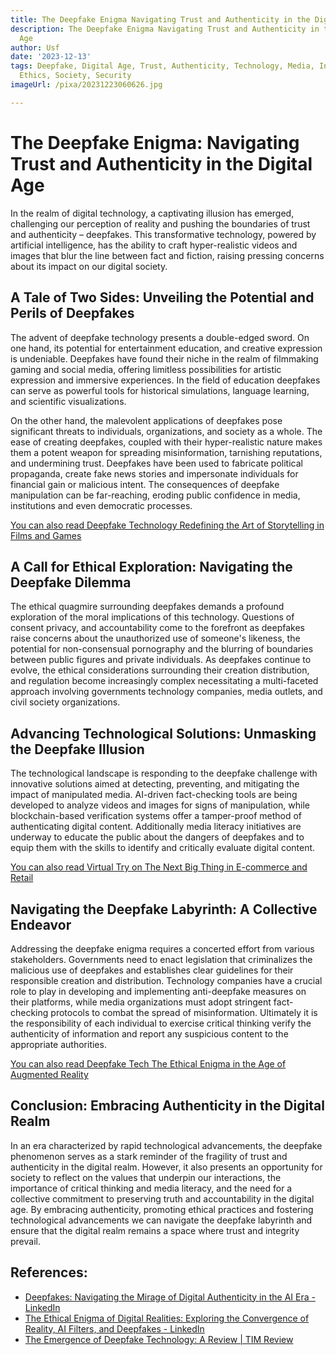 ```yaml
---
title: The Deepfake Enigma Navigating Trust and Authenticity in the Digital Age
description: The Deepfake Enigma Navigating Trust and Authenticity in the Digital
  Age
author: Usf
date: '2023-12-13'
tags: Deepfake, Digital Age, Trust, Authenticity, Technology, Media, Information,
  Ethics, Society, Security
imageUrl: /pixa/20231223060626.jpg

---
```

# The Deepfake Enigma: Navigating Trust and Authenticity in the Digital Age

In the realm of digital technology, a captivating illusion has emerged, challenging our perception of reality and pushing the boundaries  of  trust and  authenticity – deepfakes. This  transformative technology, powered by artificial intelligence, has the ability to craft hyper-realistic videos  and images that blur the  line between fact and fiction, raising pressing concerns about its impact on our digital society.

##  A Tale of Two Sides:  Unveiling the  Potential and Perils of Deepfakes

The advent of deepfake technology presents a double-edged sword. On one hand, its potential for entertainment  education, and creative expression is undeniable. Deepfakes have found their niche in the  realm of filmmaking gaming and social  media, offering  limitless  possibilities  for artistic expression and immersive experiences. In the field of education deepfakes can serve as powerful tools  for historical  simulations, language learning, and scientific visualizations.

On the  other hand, the malevolent  applications of deepfakes pose significant threats to individuals, organizations, and society as a whole. The ease of creating deepfakes, coupled with their hyper-realistic nature makes them a potent  weapon for spreading misinformation, tarnishing reputations, and undermining trust. Deepfakes have been used to fabricate political  propaganda, create fake news stories  and impersonate individuals for financial gain or malicious intent.  The consequences of deepfake manipulation can be far-reaching,  eroding public confidence in media, institutions  and even democratic processes.

[You can also read Deepfake Technology Redefining the Art of Storytelling in Films and Games](Deepfake%20Technology%20Redefining%20the%20Art%20of%20Storytelling%20in%20Films%20and%20Games)


## A Call  for Ethical Exploration: Navigating the Deepfake Dilemma

The ethical quagmire surrounding deepfakes demands a profound exploration of the moral implications of this technology. Questions of  consent privacy, and accountability  come to the forefront as deepfakes raise concerns about the unauthorized use of  someone's likeness, the potential for non-consensual pornography and the blurring of  boundaries  between public figures and private individuals. As deepfakes continue to evolve, the ethical considerations surrounding their creation distribution, and regulation become increasingly complex necessitating  a multi-faceted approach involving governments technology companies, media outlets, and  civil society organizations.

## Advancing Technological Solutions: Unmasking the Deepfake Illusion

The technological landscape is responding to the  deepfake challenge with innovative solutions aimed at detecting,  preventing, and mitigating the impact of manipulated media.  AI-driven fact-checking tools are being developed to analyze videos and images for signs of manipulation, while blockchain-based verification systems offer a  tamper-proof method of authenticating digital content.  Additionally  media literacy initiatives are  underway to educate the public about the dangers of deepfakes and to equip  them with the skills to identify and  critically evaluate digital content.

[You can also read  Virtual Try  on The  Next Big  Thing in E-commerce and Retail](Virtual%20Try%20on%20The%20Next%20Big%20Thing%20in%20E-commerce%20and%20Retail)


## Navigating the Deepfake Labyrinth: A Collective  Endeavor

Addressing the deepfake enigma requires a  concerted effort from various  stakeholders. Governments need to enact legislation that criminalizes the malicious use of  deepfakes and establishes clear  guidelines for  their responsible creation and distribution. Technology companies have a crucial role to play in developing and implementing anti-deepfake measures on their platforms, while media organizations must adopt  stringent fact-checking protocols to combat the spread of misinformation. Ultimately it is the responsibility of  each individual to exercise critical thinking verify the authenticity of information and report any suspicious content to the appropriate authorities.

[You can also read Deepfake Tech The Ethical Enigma in the Age of Augmented Reality](Deepfake%20Tech%20The%20Ethical%20Enigma%20in%20the%20Age%20of%20Augmented%20Reality)


## Conclusion: Embracing Authenticity  in the Digital Realm

In an era characterized  by rapid technological advancements, the deepfake phenomenon serves as  a stark reminder of the fragility of trust and authenticity in the digital realm. However, it also presents an opportunity for society to reflect on the values that underpin our interactions, the importance of critical thinking and  media literacy, and  the need for a collective commitment to preserving truth and accountability in the digital age. By embracing authenticity, promoting ethical practices and fostering technological advancements we can navigate  the deepfake labyrinth  and ensure that  the digital realm remains a space  where trust  and integrity prevail.

## References:
- [Deepfakes: Navigating the Mirage of Digital Authenticity in the AI Era - LinkedIn](https://www.linkedin.com/pulse/deepfakes-navigating-mirage-digital-authenticity-ai-era-ajay-ratnan-rr7bc)
- [The Ethical Enigma of Digital Realities: Exploring the Convergence of Reality, AI Filters, and Deepfakes - LinkedIn](https://www.linkedin.com/pulse/ethical-enigma-digital-realities-exploring-reality-ai-maja-maletkovic)
- [The Emergence of Deepfake Technology: A Review | TIM Review](https://timreview.ca/article/1282)

